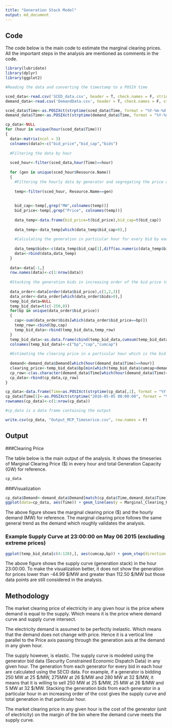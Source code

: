```yaml
---
title: "Generation Stack Model"
output: md_document
---
```



## Code 

The code below is the main code to estimate the marginal clearing prices. All the important steps in the analysis are mentioned as comments in the code. 

```r
library(lubridate)
library(dplyr)
library(ggplot2)

#Reading the data and converting the timestamp to a POSIX time

sced_data<-read.csv('SCED_data.csv', header = T, check.names = F, stringsAsFactors = F)
demand_data<-read.csv('DemandData.csv', header = T, check.names = F, stringsAsFactors = F)

sced_data$Time<-as.POSIXct(strptime(sced_data$Time, format = "%Y-%m-%d %H:%M:%S", tz = "US/CENTRAL"))
demand_data$Time<-as.POSIXct(strptime(demand_data$Time, format = "%Y-%m-%d %H:%M:%S", tz = "US/CENTRAL"))

cp_data<-NULL
for (hour in unique(hour(sced_data$Time)))
{
  data<-matrix(ncol = 3)
  colnames(data)<-c("bid_price","bid_cap","bids")
  
  #Filtering the data by hour
  
  sced_hour<-filter(sced_data,hour(Time)==hour)
  
  for (gen in unique(sced_hour$Resource.Name))
  {
    #Filtering the hourly data by generator and segregating the price and generation in separate columns
    
    temp<-filter(sced_hour, Resource.Name==gen)
    
    
    bid_cap<-temp[,grep("MW",colnames(temp))]
    bid_price<-temp[,grep("Price", colnames(temp))]
    
    data_temp<-data.frame(bid_price=t(bid_price),bid_cap=t(bid_cap))
    
    data_temp<-data_temp[which(data_temp$bid_cap>0),]
    
    #Calculating the generation in particular hour for every bid by each generator
    
    data_temp$bids<-c(data_temp$bid_cap[1],diff(as.numeric(data_temp$bid_cap)))
    data<-rbind(data,data_temp)
  }
  
  data<-data[-1,]
  row.names(data)<-c(1:nrow(data))
  
  #Stacking the generation bids in increasing order of the bid price (marginal cost) to build a supply curve (generation stack) in that hour
  
  data_order<-data[order(data$bid_price),c(1,2,3)]
  data_order<-data_order[which(data_order$bids>0),]
  temp_bid_data=NULL
  temp_bid_data=t(c(-250,0))
  for(bp in unique(data_order$bid_price))
  {
    cap<-sum(data_order$bids[which(data_order$bid_price==bp)])
    temp_row<-cbind(bp,cap)
    temp_bid_data<-rbind(temp_bid_data,temp_row)
  }
  temp_bid_data<-as.data.frame(cbind(temp_bid_data,cumsum(temp_bid_data[,2])))
  colnames(temp_bid_data)<-c("bp","cap","cumcap")
  
  #Estimating the clearing price in a particular hour which is the bid price (marginal cost) of the generator on the margin of the bin where demand curve meets the supply curve
  
  demand<-demand_data$Demand[which(hour(demand_data$Time)==hour)]
  clearing_price<-temp_bid_data$bp[min(which(temp_bid_data$cumcap>demand))]
  cp_row<-c(as.character(demand_data$Time[which(hour(demand_data$Time)==hour)]),max(temp_bid_data$cumcap), clearing_price)
  cp_data<-rbind(cp_data,cp_row)
}

cp_data<-data.frame(Time=as.POSIXct(strptime(cp_data[,1], format = "%Y-%m-%d %H:%M:%S", tz = "US/CENTRAL")), Capacity=round(as.numeric(as.character(cp_data[,2]))/1000, digits=2), Marginal_Clearing_Price=as.numeric(as.character(cp_data[,3])))
cp_data$Time[1]<-as.POSIXct(strptime("2016-05-05 00:00:00", format = "%Y-%m-%d %H:%M:%S", tz = "US/CENTRAL"))
rownames(cp_data)<-c(1:nrow(cp_data))

#cp_data is a data frame containing the output

write.csv(cp_data, "Output_MCP_Timeserice.csv", row.names = F)

```

## Output 

###Clearing Price

The table below is the main output of the analysis. It shows the timeseries of Marginal Clearing Price (\$) in every hour and total Generation Capacity (GW) for reference.

```r
cp_data
```


###Visualization
```r
cp_data$Demand<-demand_data$Demand[match(cp_data$Time,demand_data$Time)]
ggplot(data=cp_data, aes(Time)) + geom_line(aes(y = Marginal_Clearing_Price, colour = "Marginal_Clearing_Price")) +geom_line(aes(y = Demand/525, colour = "Demand")) + scale_y_continuous(sec.axis = sec_axis(~.*525, name = "Demand (MW)")) + theme(legend.position="bottom") + labs(x = "Time (h)", y = "Marginal_Clearing_Price ($)")
```

The above figure shows the marginal clearing price (\$) and the hourly demand (MW) for reference. The marginal clearing price follows the same general trend as the demand which roughly validates the analysis.

### Example Supply Curve at 23:00:00 on May 06 2015 (excluding extreme prices)

```r
ggplot(temp_bid_data[c(4:120),], aes(cumcap,bp)) + geom_step(direction = "vh") + geom_point() + labs(x = "Generation (MW)", y = "Price ($/MW)")
```

The above figure shows the supply curve (generation stack) in the hour 23:00:00. To make the visualization better, it does not show the generation for prices lower than -44.99 \$/MW and greater than 112.50 \$/MW but those data points are still considered in the analysis.

## Methodology

The market clearing price of electricity in any given hour is the price where demand is equal to the supply. Which means it is the price where demand curve and supply curve intersect. 

The electricity demand is assumed to be perfectly inelastic. Which means that the demand does not change with price. Hence it is a vertical line parallel to the Price axis passing through the generation axis at the demand in any given hour. 

The supply however, is elastic. The supply curve is modeled using the generator bid data (Security Constrained Economic Dispatch Data) in any given hour. The generation from each generator for every bid in each hour are calculated using the SECD data. For example, if a generator is bidding 250 MW at 25 \$/MW, 275MW at 26 \$/MW and 280 MW at 32 \$/MW, it means that it is willing to sell 250 MW at 25 \$/MW, 25 MW at 26 \$/MW and 5 MW at 32 \$/MW. Stacking the generation bids from each generator in a particular hour in an increasing order of the cost gives the supply curve and total generation in that particular hour. 

The market clearing price in any given hour is the cost of the generator (unit of electricity) on the margin of the bin where the demand curve meets the supply curve. 